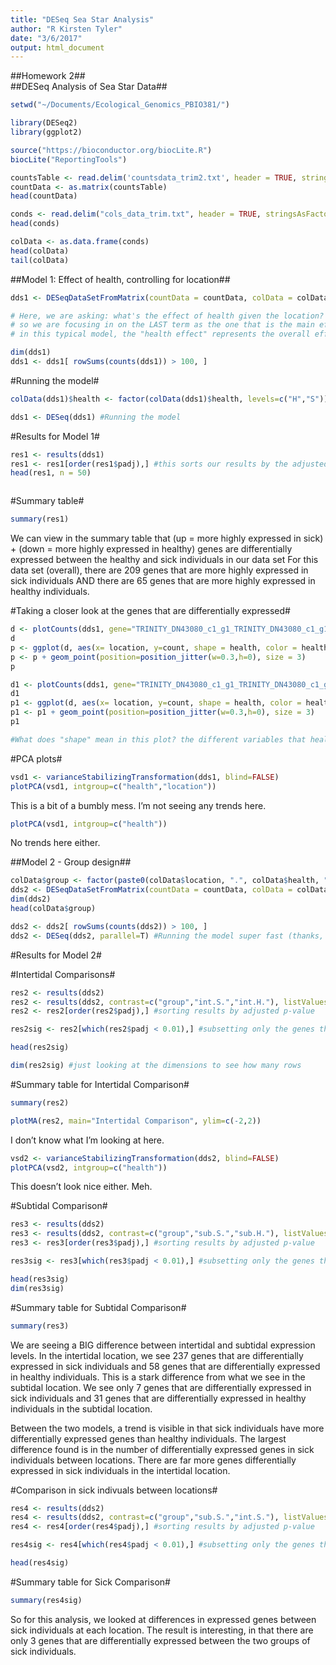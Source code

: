 ```yaml
---
title: "DESeq Sea Star Analysis"
author: "R Kirsten Tyler"
date: "3/6/2017"
output: html_document
---
```


##Homework 2##   
##DESeq Analysis of Sea Star Data##

```r
setwd("~/Documents/Ecological_Genomics_PBIO381/")

library(DESeq2)
library(ggplot2)

source("https://bioconductor.org/biocLite.R")
biocLite("ReportingTools")

countsTable <- read.delim('countsdata_trim2.txt', header = TRUE, stringsAsFactors = TRUE, row.names = 1)
countData <- as.matrix(countsTable)
head(countData)
```


```r
conds <- read.delim("cols_data_trim.txt", header = TRUE, stringsAsFactors = TRUE, row.names = 1)
head(conds)
```


```r
colData <- as.data.frame(conds)
head(colData)
tail(colData)
```

##Model 1: Effect of health, controlling for location##
```r
dds1 <- DESeqDataSetFromMatrix(countData = countData, colData = colData, design = ~ location + health) 

# Here, we are asking: what's the effect of health given the location?
# so we are focusing in on the LAST term as the one that is the main effect (health)
# in this typical model, the "health effect" represents the overall effect of health status, controlling for differences due to location

dim(dds1)
dds1 <- dds1[ rowSums(counts(dds1)) > 100, ]

```

#Running the model#
```r
colData(dds1)$health <- factor(colData(dds1)$health, levels=c("H","S")) #sets that "health" is the reference

dds1 <- DESeq(dds1) #Running the model
```

#Results for Model 1#
```r
res1 <- results(dds1)
res1 <- res1[order(res1$padj),] #this sorts our results by the adjusted p-value. Lovely.
head(res1, n = 50)
```



```r





```
#Summary table#
```r
summary(res1)
```

We can view in the summary table that (up = more highly expressed in sick) + (down = more highly expressed in healthy) genes are differentially expressed between the healthy and sick individuals in our data set
For this data set (overall), there are 209 genes that are more highly expressed in sick individuals AND there are 65 genes that are more highly expressed in healthy individuals.


#Taking a closer look at the genes that are differentially expressed#
```r
d <- plotCounts(dds1, gene="TRINITY_DN43080_c1_g1_TRINITY_DN43080_c1_g1_i3_g.14110_m.14110", intgroup=(c("health","location")), returnData=TRUE)
d
p <- ggplot(d, aes(x= location, y=count, shape = health, color = health)) + theme_minimal() + theme(text = element_text(size=20), panel.grid.major = element_line(colour = "grey"))
p <- p + geom_point(position=position_jitter(w=0.3,h=0), size = 3) 
p
```

```r
d1 <- plotCounts(dds1, gene="TRINITY_DN43080_c1_g1_TRINITY_DN43080_c1_g1_i3_g.14110_m.14110", intgroup=(c("health","location")), returnData=TRUE)
d1
p1 <- ggplot(d, aes(x= location, y=count, shape = health, color = health)) + theme_minimal() + theme(text = element_text(size=20), panel.grid.major = element_line(colour = "grey"))
p1 <- p1 + geom_point(position=position_jitter(w=0.3,h=0), size = 3) 
p1

#What does "shape" mean in this plot? the different variables that health could be : s and h
```


#PCA plots#
```r
vsd1 <- varianceStabilizingTransformation(dds1, blind=FALSE)
plotPCA(vsd1, intgroup=c("health","location"))
```
This is a bit of a bumbly mess. I'm not seeing any trends here.

```r
plotPCA(vsd1, intgroup=c("health"))
```
No trends here either.

##Model 2 - Group design##
```r
colData$group <- factor(paste0(colData$location, ".", colData$health, ".")) #here we are pasting together different variables of which we are interested into a group. This helps us focus on subsets of data. We can focus on specific parts of data: looking at H vs S in specific locations, for example
dds2 <- DESeqDataSetFromMatrix(countData = countData, colData = colData, design = ~ group) 
dim(dds2)
head(colData$group)
```


```r
dds2 <- dds2[ rowSums(counts(dds2)) > 100, ]
dds2 <- DESeq(dds2, parallel=T) #Running the model super fast (thanks, parallel=T)
```

#Results for Model 2#

#Intertidal Comparisons#
```r
res2 <- results(dds2)
res2 <- results(dds2, contrast=c("group","int.S.","int.H."), listValues=c(1/2, -1/2))
res2 <- res2[order(res2$padj),] #sorting results by adjusted p-value

res2sig <- res2[which(res2$padj < 0.01),] #subsetting only the genes that are significantly (p < 0.01) differentially expressed in the intertidal local

head(res2sig)

dim(res2sig) #just looking at the dimensions to see how many rows
```

#Summary table for Intertidal Comparison#
```r
summary(res2)
```

```r
plotMA(res2, main="Intertidal Comparison", ylim=c(-2,2))
```
I don't know what I'm looking at here. 

```r
vsd2 <- varianceStabilizingTransformation(dds2, blind=FALSE)
plotPCA(vsd2, intgroup=c("health"))
```
This doesn't look nice either. Meh.



#Subtidal Comparison#
```r
res3 <- results(dds2)
res3 <- results(dds2, contrast=c("group","sub.S.","sub.H."), listValues=c(1/2, -1/2))
res3 <- res3[order(res3$padj),] #sorting results by adjusted p-value

res3sig <- res3[which(res3$padj < 0.01),] #subsetting only the genes that are significantly (p < 0.01) differentially expressed in the subtidal local

head(res3sig)
dim(res3sig)
```

#Summary table for Subtidal Comparison#
```r
summary(res3)
```

We are seeing a BIG difference between intertidal and subtidal expression levels. In the intertidal location, we see 237 genes that are differentially expressed in sick individuals and 58 genes that are differentially expressed in healthy individuals. This is a stark difference from what we see in the subtidal location. We see only 7 genes that are differentially expressed in sick individuals and 31 genes that are differentially expressed in healthy individuals in the subtidal location.

Between the two models, a trend is visible in that sick individuals have more differentially expressed genes than healthy individuals. The largest difference found is in the number of differentially expressed genes in sick individuals between locations. There are far more genes differentially expressed in sick individuals in the intertidal location. 


#Comparison in sick indivuals between locations#
```r
res4 <- results(dds2)
res4 <- results(dds2, contrast=c("group","sub.S.","int.S."), listValues=c(1/2, -1/2))
res4 <- res4[order(res4$padj),] #sorting results by adjusted p-value

res4sig <- res4[which(res4$padj < 0.01),] #subsetting only the genes that are significantly (p < 0.01) differentially expressed in sick individuals of both locations

head(res4sig)
```

#Summary table for Sick Comparison#
```r
summary(res4sig)
```
So for this analysis, we looked at differences in expressed genes between sick individuals at each location. The result is interesting, in that there are only 3 genes that are differentially expressed between the two groups of sick individuals. 








